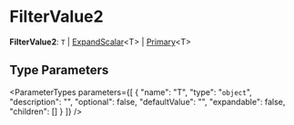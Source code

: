 
# FilterValue2

 **FilterValue2**: `T` \| [ExpandScalar](types.ExpandScalar.mdx)&#60;T&#62; \| [Primary](types.Primary.mdx)&#60;T&#62;

## Type Parameters

<ParameterTypes parameters={[
  {
    "name": "T",
    "type": "`object`",
    "description": "",
    "optional": false,
    "defaultValue": "",
    "expandable": false,
    "children": []
  }
]} />
